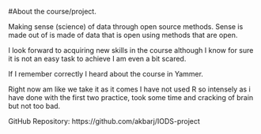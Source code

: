 
#About the course/project.


Making sense (science) of data through open source methods. Sense is made out of  is made of data that is open using methods that are open.  

I look forward to acquiring new skills in the course although I know for sure it is not an easy task to achieve I am even a bit scared.  

If I remember correctly I heard about the course in Yammer.  

Right now am like we take it as it comes I have not used R so intensely as i have done with the first two practice, took some time and cracking of brain but not too bad.  

GitHub Repository: https://github.com/akbarj/IODS-project  

